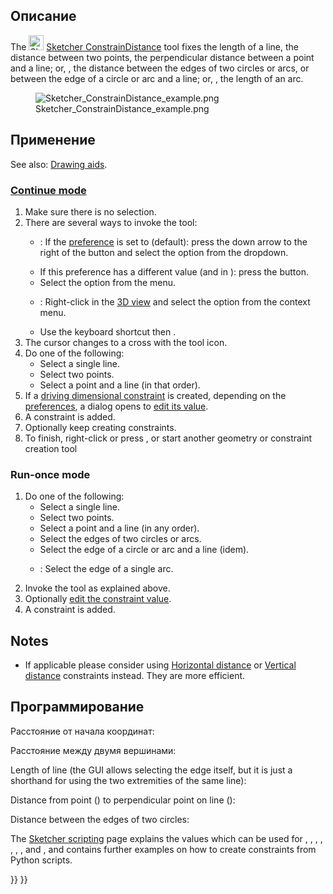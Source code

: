 <languages/>

<div class="mw-translate-fuzzy">
{{Docnav/ru
|[[Sketcher_ConstrainDistanceY/ru|Ограничение расстояния по вертикали]]
|[[Sketcher_ConstrainRadius/ru|Ограничить радиус или вес]]
|[[Sketcher_Workbench/ru|Верстак "Sketcher"]]
|IconL=Sketcher_ConstrainDistanceY.svg
|IconR=Sketcher_ConstrainRadius.svg
|IconC=Workbench_Sketcher.svg
}}
</div>

<div class="mw-translate-fuzzy">
{{GuiCommand/ru
|Name/ru=Ограничить расстояние
|Name=Sketcher_ConstrainDistance
|MenuLocation=Sketch → Ограничения эскиза → Ограничить расстояние
|Workbenches=[[Sketcher_Workbench/ru|Sketcher]]
|Shortcut={{KEY|Shift}} + {{KEY|D}}
|SeeAlso=[[Sketcher_ConstrainDistanceX/ru|Ограничение расстояния по горизонтали]], [[Sketcher_ConstrainDistanceY/ru|Ограничение расстояния по вертикали]]
}}
</div>

<span id="Description"></span>
==Описание==

The [[Image:Sketcher_ConstrainDistance.svg|24px]] [[Sketcher_ConstrainDistance|Sketcher ConstrainDistance]] tool fixes the length of a line, the distance between two points, the perpendicular distance between a point and a line; or, {{Version|0.21}}, the distance between the edges of two circles or arcs, or between the edge of a circle or arc and a line; or, {{Version|1.0}}, the length of an arc.

[[Image:Sketcher_ConstrainDistance_example.png]]

<span id="Usage"></span>
==Применение==

See also: [[Sketcher_Workbench#Drawing_aids|Drawing aids]].

===[[Sketcher_Workbench#Continue_modes|Continue mode]]===

# Make sure there is no selection.
# There are several ways to invoke the tool:
#* {{Version|1.0}}: If the {{MenuCommand|Dimensioning constraints}} [[Sketcher_Preferences#General|preference]] is set to {{Value|Single tool}} (default): press the down arrow to the right of the {{Button|[[Image:Sketcher_Dimension.svg||x16px]][[Image:Toolbar_flyout_arrow.svg|x16px]]}} button and select the {{MenuCommand|[[Image:Sketcher_ConstrainDistance.svg|16px]] Constrain distance}} option from the dropdown.
#* If this preference has a different value (and in {{VersionMinus|0.21}}): press the {{Button|[[Image:Sketcher_ConstrainDistance.svg|16px]] [[Sketcher_ConstrainDistance|Constrain distance]]}} button.
#* Select the {{MenuCommand|Sketch → Sketcher constraints → [[File:Sketcher_ConstrainDistance.svg|16px]] Constrain distance}} option from the menu.
#* {{Version|1.0}}: Right-click in the [[3D_view|3D view]] and select the {{MenuCommand|Dimension → [[Image:Sketcher_ConstrainDistance.svg|16px]] Constrain distance}} option from the context menu.
#* Use the keyboard shortcut {{KEY|K}} then {{KEY|D}}.
# The cursor changes to a cross with the tool icon.
# Do one of the following:
#* Select a single line.
#* Select two points.
#* Select a point and a line (in that order).
# If a [[Sketcher_ToggleDrivingConstraint|driving dimensional constraint]] is created, depending on the [[Sketcher_Preferences#Display|preferences]], a dialog opens to [[Sketcher_Workbench#Edit_constraints|edit its value]].
# A constraint is added.
# Optionally keep creating constraints.
# To finish, right-click or press {{KEY|Esc}}, or start another geometry or constraint creation tool

===Run-once mode===

# Do one of the following:
#* Select a single line.
#* Select two points.
#* Select a point and a line (in any order).
#* Select the edges of two circles or arcs.
#* Select the edge of a circle or arc and a line (idem).
#* {{Version|1.0}}: Select the edge of a single arc.
# Invoke the tool as explained above.
# Optionally [[Sketcher_Workbench#Edit_constraints|edit the constraint value]].
# A constraint is added.

==Notes==

* If applicable please consider using [[Sketcher_ConstrainDistanceX|Horizontal distance]] or [[Sketcher_ConstrainDistanceY|Vertical distance]] constraints instead. They are more efficient.

<span id="Scripting"></span>
== Программирование ==

Расстояние от начала координат:

{{Code|code=Sketch.addConstraint(Sketcher.Constraint('Distance', Edge, PointOfEdge, -1, 1, App.Units.Quantity('123.0 mm')))}}

Расстояние между двумя вершинами:

{{Code|code=Sketch.addConstraint(Sketcher.Constraint('Distance', Edge1, PointOfEdge1, Edge2, PointOfEdge2, App.Units.Quantity('123.0 mm')))}}

Length of line (the GUI allows selecting the edge itself, but it is just a shorthand for using the two extremities of the same line):

{{Code|code=Sketch.addConstraint(Sketcher.Constraint('Distance', Line, 1, Line, 2, App.Units.Quantity('123.0 mm')))}}

Distance from point ({{incode|Edge, PointOfEdge}}) to perpendicular point on line ({{incode|Line}}):

{{Code|code=Sketch.addConstraint(Sketcher.Constraint('Distance', Edge, PointOfEdge, Line, 0, App.Units.Quantity('123.0 mm')))}}

Distance between the edges of two circles:

{{Code|code=Sketch.addConstraint(Sketcher.Constraint('Distance', Circle1, 0, Circle2, 0, App.Units.Quantity('123.0 mm')))}}

The [[Sketcher_scripting|Sketcher scripting]] page explains the values which can be used for {{incode|Edge}}, {{incode|Edge1}}, {{incode|Edge2}}, {{incode|PointOfEdge}}, {{incode|PointOfEdge1}}, {{incode|PointOfEdge2}}, {{incode|Line}}, {{incode|Circle1}} and {{incode|Circle2}}, and contains further examples on how to create constraints from Python scripts.


<div class="mw-translate-fuzzy">
{{Docnav/ru
|[[Sketcher_ConstrainDistanceY/ru|Ограничение расстояния по вертикали]]
|[[Sketcher_ConstrainRadius/ru|Ограничить радиус или вес]]
|[[Sketcher_Workbench/ru|Верстак "Sketcher"]]
|IconL=Sketcher_ConstrainDistanceY.svg
|IconR=Sketcher_ConstrainRadius.svg
|IconC=Workbench_Sketcher.svg
}}
</div>

{{Sketcher_Tools_navi{{#translation:}}}}
{{Userdocnavi{{#translation:}}}}